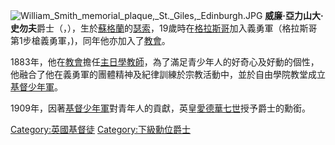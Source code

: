{{unreferenced|time=2017-09-08T16:44:13+00:00}}
{{noteTA
|T=zh:威廉·亞力山大·史勿夫;zh-hk:威廉·亞力山大·史勿夫;zh-tw:威廉·亞歷山大·史密斯;
|1=zh:威廉·亞力山大·史勿夫;zh-hk:威廉·亞力山大·史勿夫;zh-tw:威廉·亞歷山大·史密斯
}}

[[File:William_Smith_memorial_plaque,_St._Giles,_Edinburgh.JPG|thumb]]
'''威廉·亞力山大·史勿夫'''爵士（{{lang|en|Sir William Alexander Smith}}，{{bd|1854年|10月27日|1914年|5月10日|catIdx=Smith, Sir William Alexander}}），生於[[蘇格蘭|蘇格蘭]]的[[瑟索|瑟索]]，19歲時在[[格拉斯哥|格拉斯哥]]加入義勇軍（格拉斯哥第1步槍義勇軍，{{lang|en|1st Lanarkshire Rifle Volunteers}})，同年他亦加入了[[教會|教會]]。

1883年，他在[[教會|教會]]擔任[[主日學|主日學]][[教師|教師]]，為了滿足青少年人的好奇心及好動的個性，他融合了他在義勇軍的團體精神及紀律訓練於宗教活動中，並於自由學院教堂成立[[基督少年軍|基督少年軍]]。

1909年，因著[[基督少年軍|基督少年軍]]對青年人的貢獻，英皇[[愛德華七世|愛德華七世]]授予爵士的勳銜。

{{DEFAULTSORT:Smith, Sir William Alexander}}
[[Category:英國基督徒|Category:英國基督徒]]
[[Category:下級勳位爵士|Category:下級勳位爵士]]